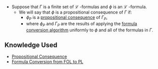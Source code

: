 * Suppose that <math>\Gamma</math> is a finite set of <math>\mathcal{L}</math> -formulas and <math>\phi</math> is an <math>\mathcal{L}</math> -formula. 
** We will say that <math>\phi</math> is a propositional consequence of <math>\Gamma</math> if:
***<math>\phi_{P}</math> is a [[Propositional Consequence|propositional consequence]] of <math>\Gamma_{P},</math>
*** where <math>\phi_{P}</math> and <math>\Gamma_{P}</math> are the results of applying the [[Formula Conversion from FOL to PL|formula conversion algorithm]] uniformly to <math>\phi</math> and all of the formulas in <math>\Gamma</math>.

== Knowledge Used ==

* [[Propositional Consequence]]
* [[Formula Conversion from FOL to PL]]
{{Knowledge Metadata|Deductions|Definition}}